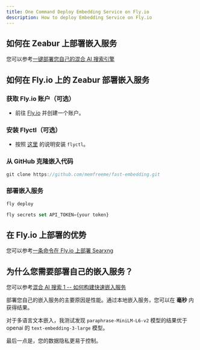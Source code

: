 ```yaml
---
title: One Command Deploy Embedding Service on Fly.io
description: How to deploy Embedding Service on Fly.io
---
```


## 如何在 Zeabur 上部署嵌入服务

您可以参考[一键部署您自己的混合 AI 搜索引擎](/docs/one-click-deploy-ai-search)

## 如何在 Fly.io 上的 Zeabur 部署嵌入服务

<Steps>

### 获取 Fly.io 账户（可选）

-   前往 [Fly.io](https://fly.io) 并创建一个账户。

### 安装 Flyctl（可选）

-   按照 [这里](https://fly.io/docs/flyctl/install/) 的说明安装 `flyctl`。

### 从 GitHub 克隆嵌入代码

```js
git clone https://github.com/memfreeme/fast-embedding.git
```

### 部署嵌入服务

```js
fly deploy

fly secrets set API_TOKEN={your token}
```

</Steps>

## 在 Fly.io 上部署的优势

您可以参考[一条命令在 Fly.io 上部署 Searxng](/docs/deploy-searxng-fly-io)

## 为什么您需要部署自己的嵌入服务？

您可以参考[混合 AI 搜索 1 -- 如何构建快速嵌入服务](/blog/fast-local-embedding-service)

部署您自己的嵌入服务的主要原因是性能。通过本地嵌入服务，您可以在 **毫秒** 内获得结果。

对于多语言文本嵌入，我测试发现 `paraphrase-MiniLM-L6-v2` 模型的结果优于 openai 的 `text-embedding-3-large` 模型。

最后一点是，您的数据隐私更易于控制。
